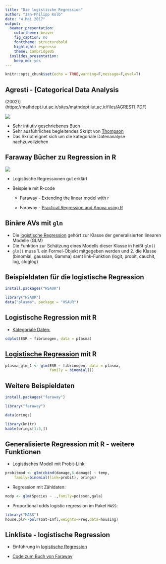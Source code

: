 ```yaml
---
title: "Die logistische Regression"
author: "Jan-Philipp Kolb"
date: "4 Mai 2017"
output: 
  beamer_presentation:
    colortheme: beaver
    fig_caption: no
    fonttheme: structurebold
    highlight: espresso
    theme: CambridgeUS
  ioslides_presentation: 
    keep_md: yes
---
```



```r
knitr::opts_chunk$set(echo = TRUE,warning=F,message=F,eval=T)
```


## Agresti - [Categorical Data Analysis
 (2002)](https://mathdept.iut.ac.ir/sites/mathdept.iut.ac.ir/files/AGRESTI.PDF)

![](figure/CDAagresti.PNG)

-  Sehr intiutiv geschriebenes Buch
-  Sehr ausführliches begleitendes Skript von [Thompson](http://statweb.stanford.edu/~owen/courses/306a/Splusdiscrete2.pdf)
-  Das Skript eignet sich um die kategoriale Datenanalyse nachzuvollziehen

## Faraway Bücher zu Regression in R

![](figure/Faraway.PNG)

-  Logistische Regressionen gut erklärt
-  Beispiele mit R-code

    - Faraway - Extending the linear model with r

    - Faraway - [Practical Regression and Anova using R](https://cran.r-project.org/doc/contrib/Faraway-PRA.pdf)
    
    
## Binäre AVs mit `glm`

-  Die [logistische Regression](http://data.princeton.edu/R/glms.html) gehört zur Klasse der generalisierten linearen Modelle (GLM)
-  Die Funktion zur Schätzung eines Modells dieser Klasse in heißt `glm()`
-  `glm()` muss 1. ein Formel-Objekt mitgegeben werden und 2. die Klasse (binomial, gaussian, Gamma) samt link-Funktion (logit, probit, cauchit, log, cloglog)

## Beispieldaten für die logistische Regression 

```r
install.packages("HSAUR")
```

```r
library("HSAUR")
data("plasma", package = "HSAUR")
```

##  Logistische Regression mit R

- [Kategoriale Daten: ](http://homepage.univie.ac.at/herbert.nagel/KategorialeDaten.pdf)

```r
cdplot(ESR ~ fibrinogen, data = plasma)
```

## [Logistische Regression](http://ww2.coastal.edu/kingw/statistics/R-tutorials/logistic.html) mit R

```r
plasma_glm_1 <- glm(ESR ~ fibrinogen, data = plasma, 
                    family = binomial())
```


## Weitere Beispieldaten

```r
install.packages("faraway")
```


```r
library("faraway")
```


```r
data(orings)
```

```r
library(knitr)
kable(orings[1:3,])
```


## Generalisierte Regression mit R - weitere Funktionen

- Logistisches Modell mit Probit-Link:

```r
probitmod <- glm(cbind(damage,6-damage) ~ temp, 
	family=binomial(link=probit), orings)
```

- Regression mit Zähldaten:

```r
modp <- glm(Species ~ .,family=poisson,gala)
```

- Proportional odds logistic regression im Paket `MASS`:

```r
library("MASS")
house.plr<-polr(Sat~Infl,weights=Freq,data=housing)
```

## Linkliste - logistische Regression

-  Einführung in [logistische Regression](http://ww2.coastal.edu/kingw/statistics/R-tutorials/logistic.html)

-  [Code zum Buch von Faraway](http://www.maths.bath.ac.uk/~jjf23/ELM/scripts/binary.R)
